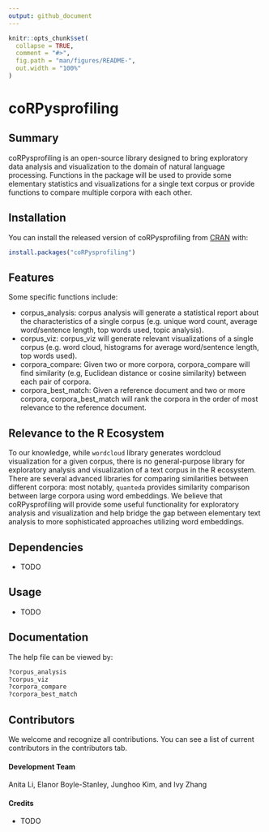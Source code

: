 ```yaml
---
output: github_document
---
```


<!-- README.md is generated from README.Rmd. Please edit that file -->

```r
knitr::opts_chunk$set(
  collapse = TRUE,
  comment = "#>",
  fig.path = "man/figures/README-",
  out.width = "100%"
)
```

# coRPysprofiling

<!-- badges: start -->

<!-- badges: end -->

## Summary

coRPysprofiling is an open-source library designed to bring exploratory data analysis and visualization to the domain of natural language processing. Functions in the package will be used to provide some elementary statistics and visualizations for a single text corpus or provide functions to compare multiple corpora with each other.

## Installation

You can install the released version of coRPysprofiling from [CRAN](https://CRAN.R-project.org) with:

``` r
install.packages("coRPysprofiling")
```

## Features

Some specific functions include:

-   corpus\_analysis: corpus analysis will generate a statistical report about the characteristics of a single corpus (e.g. unique word count, average word/sentence length, top words used, topic analysis).
-   corpus\_viz: corpus\_viz will generate relevant visualizations of a single corpus (e.g. word cloud, histograms for average word/sentence length, top words used).
-   corpora\_compare: Given two or more corpora, corpora\_compare will find similarity (e.g, Euclidean distance or cosine similarity) between each pair of corpora.
-   corpora\_best\_match: Given a reference document and two or more corpora, corpora\_best\_match will rank the corpora in the order of most relevance to the reference document.

## Relevance to the R Ecosystem

To our knowledge, while `wordcloud` library generates wordcloud visualization for a given corpus, there is no general-purpose library for exploratory analysis and visualization of a text corpus in the R ecosystem. There are several advanced libraries for comparing similarities between different corpora: most notably, `quanteda` provides similarity comparison between large corpora using word embeddings. We believe that coRPysprofiling will provide some useful functionality for exploratory analysis and visualization and help bridge the gap between elementary text analysis to more sophisticated approaches utilizing word embeddings.

## Dependencies

-   TODO

## Usage

-   TODO

## Documentation

The help file can be viewed by:

```r
?corpus_analysis
?corpus_viz
?corpora_compare
?corpora_best_match
```

## Contributors

We welcome and recognize all contributions. You can see a list of current contributors in the contributors tab.

#### Development Team

Anita Li, Elanor Boyle-Stanley, Junghoo Kim, and Ivy Zhang

#### Credits

-   TODO

